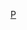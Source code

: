 {{Navbox
|name = 葡萄牙总统
|title = [[葡萄牙总统列表|葡萄牙总统]]
|state = collapsed
|listclass = hlist
|image = [[Image:Flag of the President of Portugal.svg|50px|Flag of Portugal]]
|group1 = [[葡萄牙第一共和國|第一共和国]]
|list1  =
* [[曼努埃尔·若泽·德·阿里亚加]]
* [[特奥菲洛·布拉加]]
* [[贝纳尔迪诺·马查多]]
* [[西多尼奥·拜斯]]
* [[若昂·多坎托·伊·卡斯特罗]]
* {{tsl|en|António José de Almeida|安东尼奥·若泽·德·阿尔美达}}
* {{tsl|en|Manuel Teixeira Gomes|特谢拉·戈麦斯}}
* [[贝纳尔迪诺·马查多]]
|group2 = [[新國家 (葡萄牙)|第二共和国]]
|list2  =
* [[若泽·门德斯·尤尼奥尔]]
* [[曼努埃尔·德·奥利维拉·戈麦斯·达科斯塔]]
* [[安東尼奧·奧斯卡·德·弗拉戈索·卡爾莫納]]
* [[弗朗西斯科·克拉维罗·洛佩斯]]
* [[阿梅里科·托马斯]]
|group3 = [[葡萄牙第三共和国|第三共和国]]
|list3  =
* [[安东尼奥·斯皮诺拉]]
* [[弗朗西斯科·達科斯塔·戈麥斯]]
* [[安东尼奥·拉马尔霍·埃亚内斯]]
* [[马里奥·苏亚雷斯]]
* [[沈拜奧]]
* [[阿尼巴尔·卡瓦科·席尔瓦]]
* [[馬塞洛·雷貝洛·德索薩]]
}}<noinclude>
{{collapsible option}}
[[Category:葡萄牙模板|P]]
[[Category:葡萄牙总统| ]]
</noinclude>